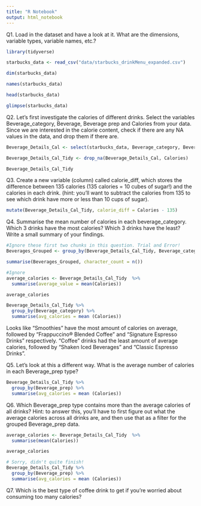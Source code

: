 ```yaml
---
title: "R Notebook"
output: html_notebook
---
```

Q1. Load in the dataset and have a look at it. What are the dimensions, variable types, variable names, etc.?

```r
library(tidyverse)
```

```r
starbucks_data <- read_csv("data/starbucks_drinkMenu_expanded.csv")
```

```r
dim(starbucks_data)
```

```r
names(starbucks_data)
```

```r
head(starbucks_data)
```

```r
glimpse(starbucks_data)
```

Q2. Let’s first investigate the calories of different drinks. Select the variables Beverage_category, Beverage, Beverage prep and Calories from your data. Since we are interested in the calorie content, check if there are any NA values in the data, and drop them if there are.

```r
Beverage_Details_Cal <- select(starbucks_data, Beverage_category, Beverage, Beverage_prep, Calories)

Beverage_Details_Cal_Tidy <- drop_na(Beverage_Details_Cal, Calories)
```

```r
Beverage_Details_Cal_Tidy
```

Q3. Create a new variable (column) called calorie_diff, which stores the difference between 135 calories (135 calories = 10 cubes of sugar!) and the calories in each drink. (hint: you’ll want to subtract the calories from 135 to see which drink have more or less than 10 cups of sugar).

```r
mutate(Beverage_Details_Cal_Tidy, calorie_diff = Calories - 135)
```

Q4. Summarise the mean number of calories in each beverage_category. Which 3 drinks have the most calories? Which 3 drinks have the least? Write a small summary of your findings.


```r
#Ignore these first two chunks in this question. Trial and Error!
Beverages_Grouped <- group_by(Beverage_Details_Cal_Tidy, Beverage_category)

summarise(Beverages_Grouped, character_count = n())
```

```r
#Ignore
average_calories <- Beverage_Details_Cal_Tidy  %>%
  summarise(average_value = mean(Calories))

average_calories

```

```r
Beverage_Details_Cal_Tidy %>% 
  group_by(Beverage_category) %>% 
  summarise(avg_calories = mean (Calories))
```

Looks like "Smoothies" have the most amount of calories on average, followed by "Frappuccino® Blended Coffee" and "Signature Espresso Drinks" respectively. "Coffee" drinks had the least amount of average calories, followed by "Shaken Iced Beverages" and "Classic Espresso Drinks".

Q5. Let’s look at this a different way. What is the average number of calories in each Beverage_prep type?

```r
Beverage_Details_Cal_Tidy %>% 
  group_by(Beverage_prep) %>% 
  summarise(avg_calories = mean (Calories))
```

Q6. Which Beverage_prep type contains more than the average calories of all drinks?
Hint: to answer this, you’ll have to first figure out what the average calories across all drinks are, and then use that as a filter for the grouped Beverage_prep data.

```r
average_calories <- Beverage_Details_Cal_Tidy  %>%
  summarise(mean(Calories))

average_calories

```

```r
# Sorry, didn't quite finish!
Beverage_Details_Cal_Tidy %>% 
  group_by(Beverage_prep) %>% 
  summarise(avg_calories = mean (Calories))
```

Q7. Which is the best type of coffee drink to get if you’re worried about consuming too many calories?

